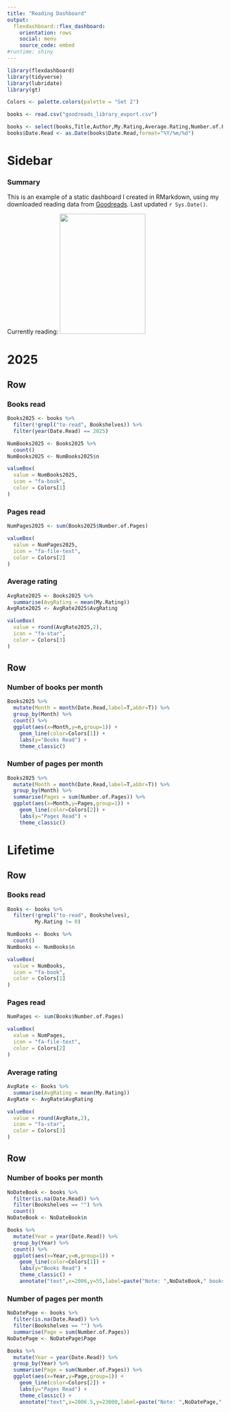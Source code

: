 ```yaml
---
title: "Reading Dashboard"
output: 
  flexdashboard::flex_dashboard:
    orientation: rows
    social: menu
    source_code: embed
#runtime: shiny
---
```


```r
library(flexdashboard)
library(tidyverse)
library(lubridate)
library(gt)

Colors <- palette.colors(palette = "Set 2")

books <- read.csv("goodreads_library_export.csv")

books <- select(books,Title,Author,My.Rating,Average.Rating,Number.of.Pages,Original.Publication.Year,Date.Read,Bookshelves)
books$Date.Read <- as.Date(books$Date.Read,format="%Y/%m/%d")

```

Sidebar {.sidebar}
=======================================================================

### Summary

This is an example of a static dashboard I created in RMarkdown, using my downloaded reading data from  [Goodreads](https://www.goodreads.com). Last updated `r Sys.Date()`.

Currently reading:
![](TheWomen.jpg){#id .class width=200 height=280px}


2025
=======================================================================

Row
-----------------------------------------------------------------------

### Books read {.value-box}

```r
Books2025 <- books %>% 
  filter(!grepl("to-read", Bookshelves)) %>%
  filter(year(Date.Read) == 2025)

NumBooks2025 <- Books2025 %>%
  count()
NumBooks2025 <- NumBooks2025$n

valueBox(
  value = NumBooks2025,
  icon = "fa-book",
  color = Colors[1]
)
```

### Pages read {.value-box}

```r
NumPages2025 <- sum(Books2025$Number.of.Pages)

valueBox(
  value = NumPages2025,
  icon = "fa-file-text",
  color = Colors[2]
)

```

### Average rating {.value-box}

```r
AvgRate2025 <- Books2025 %>%
  summarise(AvgRating = mean(My.Rating))
AvgRate2025 <- AvgRate2025$AvgRating

valueBox(
  value = round(AvgRate2025,2),
  icon = "fa-star",
  color = Colors[3]
)

```
Row
-----------------------------------------------------------------------

### Number of books per month

```r
Books2025 %>%
  mutate(Month = month(Date.Read,label=T,abbr=T)) %>%
  group_by(Month) %>%
  count() %>%
  ggplot(aes(x=Month,y=n,group=1)) +
    geom_line(color=Colors[1]) +
    labs(y="Books Read") +
    theme_classic()
```

### Number of pages per month

```r
Books2025 %>%
  mutate(Month = month(Date.Read,label=T,abbr=T)) %>%
  group_by(Month) %>%
  summarise(Pages = sum(Number.of.Pages)) %>%
  ggplot(aes(x=Month,y=Pages,group=1)) +
    geom_line(color=Colors[2]) +
    labs(y="Pages Read") +
    theme_classic()
```


Lifetime
=======================================================================

Row
-----------------------------------------------------------------------

### Books read {.value-box}

```r
Books <- books %>% 
  filter(!grepl("to-read", Bookshelves),
         My.Rating != 0)

NumBooks <- Books %>% 
  count()
NumBooks <- NumBooks$n

valueBox(
  value = NumBooks,
  icon = "fa-book",
  color = Colors[1]
)

```

### Pages read {.value-box}

```r
NumPages <- sum(Books$Number.of.Pages)

valueBox(
  value = NumPages,
  icon = "fa-file-text",
  color = Colors[2]
)

```

### Average rating {.value-box}

```r
AvgRate <- Books %>%
  summarise(AvgRating = mean(My.Rating))
AvgRate <- AvgRate$AvgRating

valueBox(
  value = round(AvgRate,2),
  icon = "fa-star",
  color = Colors[3]
)

```
Row
-----------------------------------------------------------------------

### Number of books per month

```r
NoDateBook <- books %>%
  filter(is.na(Date.Read)) %>%
  filter(Bookshelves == "") %>%
  count()
NoDateBook <- NoDateBook$n

Books %>%
  mutate(Year = year(Date.Read)) %>%
  group_by(Year) %>%
  count() %>%
  ggplot(aes(x=Year,y=n,group=1)) +
    geom_line(color=Colors[1]) +
    labs(y="Books Read") +
    theme_classic() +
    annotate("text",x=2006,y=55,label=paste("Note: ",NoDateBook," books have no date recorded",sep=""),size=2.5)
```

### Number of pages per month

```r
NoDatePage <- books %>%
  filter(is.na(Date.Read)) %>%
  filter(Bookshelves == "") %>%
  summarise(Page = sum(Number.of.Pages))
NoDatePage <- NoDatePage$Page

Books %>%
  mutate(Year = year(Date.Read)) %>%
  group_by(Year) %>%
  summarise(Page = sum(Number.of.Pages)) %>%
  ggplot(aes(x=Year,y=Page,group=1)) +
    geom_line(color=Colors[2]) +
    labs(y="Pages Read") +
    theme_classic() +
    annotate("text",x=2006.5,y=23000,label=paste("Note: ",NoDatePage," pages have no date recorded",sep=""),size=2.5)
```

